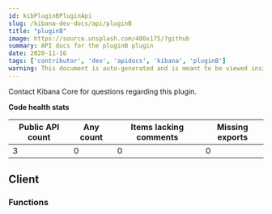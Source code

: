 ```yaml
---
id: kibPluginBPluginApi
slug: /kibana-dev-docs/api/pluginB
title: "pluginB"
image: https://source.unsplash.com/400x175/?github
summary: API docs for the pluginB plugin
date: 2020-11-16
tags: ['contributor', 'dev', 'apidocs', 'kibana', 'pluginB']
warning: This document is auto-generated and is meant to be viewed inside our experimental, new docs system. Reach out in #docs-engineering for more info.
---
```




Contact Kibana Core for questions regarding this plugin.

**Code health stats**

| Public API count  | Any count | Items lacking comments | Missing exports |
|-------------------|-----------|------------------------|-----------------|
| 3 | 0 | 0 | 0 |

## Client

### Functions
<DocDefinitionList data={pluginBObj.client.functions}/>

